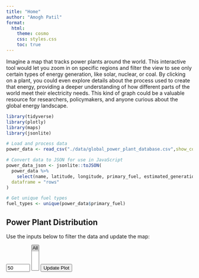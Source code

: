 ```yaml
---
title: "Home"
author: "Amogh Patil"
format:
  html:
    theme: cosmo
    css: styles.css
    toc: true
---
```

Imagine a map that tracks power plants around the world. This interactive tool would let you zoom in on specific regions and filter the view to see only certain types of energy generation, like solar, nuclear, or coal. By clicking on a plant, you could even explore details about the process used to create that energy, providing a deeper understanding of how different parts of the world meet their electricity needs. This kind of graph could be a valuable resource for researchers, policymakers, and anyone curious about the global energy landscape.
```r
library(tidyverse)
library(plotly)
library(maps)
library(jsonlite)
```

```r
# Load and process data
power_data <- read_csv("./data/global_power_plant_database.csv",show_col_types=FALSE)

# Convert data to JSON for use in JavaScript
power_data_json <- jsonlite::toJSON(
  power_data %>% 
    select(name, latitude, longitude, primary_fuel, estimated_generation_gwh_2017),
  dataframe = "rows"
)

# Get unique fuel types
fuel_types <- unique(power_data$primary_fuel)
```

## Power Plant Distribution

Use the inputs below to filter the data and update the map:



<script src="https://cdn.plot.ly/plotly-latest.min.js"></script>
<script>
// Load the data
var powerData = null;
document.addEventListener('DOMContentLoaded', function() {
  powerData = `r power_data_json`;  // Access data after processing
  updatePlot();
});

// Function to filter data
function filterData(percentage, selectedFuels) {
  var threshold = percentile(powerData.map(d => d.estimated_generation_gwh_2017), 1 - parseInt(percentage, 10) / 100);
  console.log("Threshold:", threshold); // Check threshold value
  console.log("Before length",powerData.length)
  return powerData.filter(d => d.estimated_generation_gwh_2017 > threshold && (selectedFuels.includes('All') || selectedFuels.includes(d.primary_fuel)));
}

//console.log("Threshold:", threshold); // Check threshold value
  
// Function to calculate percentile
function percentile(arr, p) {
  // Sort the array
  arr = arr.sort((a, b) => a - b);

  // Calculate the index based on percentile
  const index = p / 100 * (arr.length - 1);

  // Handle edge cases (0th and 100th percentile)
  if (p === 0) return arr[0];
  if (p === 100) return arr[arr.length - 1];

  // Linear interpolation for non-integer indices
  const lowerIndex = Math.floor(index);
  const upperIndex = Math.ceil(index);
  const weight = index - lowerIndex;

  // Interpolate between lower and upper values
  return (arr[lowerIndex] * (1 - weight)) + (arr[upperIndex] * weight);
}

var layout = {
  title: 'Top Power Plants in Energy Production across the world',
  geo: {
    showland: true,
    showcountries: true,
    showocean: true,
    oceancolor: 'lightblue',
    projection: {type: 'natural earth'}
  }
};
  
// Function to create plot with data length check
function createPlot(data) {
  console.log("After length",data.length)
  var trace = {
    // Your trace definition using data (ensure filtered data)
    type: 'scattergeo',
    mode: 'markers',
    lon: data.map(d => d.longitude),
    lat: data.map(d => d.latitude),
    text: data.map(d => d.name + '<br>' + d.primary_fuel),
    marker: {
      size: 1,
      opacity: 0.8,
      color: data.map(d => d.primary_fuel),
      colorscale: 'Viridis'
    }
  };
  Plotly.newPlot('plotly-div', [trace], layout);
}

// Update plot with filtered data check
function updatePlot() {
  if (powerData) {
    var percentage = document.getElementById('percentage').value;
    var fuelTypes = Array.from(document.getElementById('fuel_type').selectedOptions).map(option => option.value);

    var filteredData = filterData(percentage, fuelTypes);
    createPlot(filteredData);
  }
}

// Initial plot render
document.addEventListener('DOMContentLoaded', function() {
  updatePlot();
});

// Add event listener to percentage input (optional, already in previous code)
//document.getElementById("percentage").addEventListener("change", updatePlot);
</script>

<input type="number" id="percentage" value="50" min="0" max="100">
<select id="fuel_type" multiple>
  <option value="All" selected>All</option>
  `r paste0("<option value='", fuel_types, "'>", fuel_types, "</option>", collapse = "\n")`
</select>
<button onclick="updatePlot()">Update Plot</button>
<div id="plotly-div"></div>



  